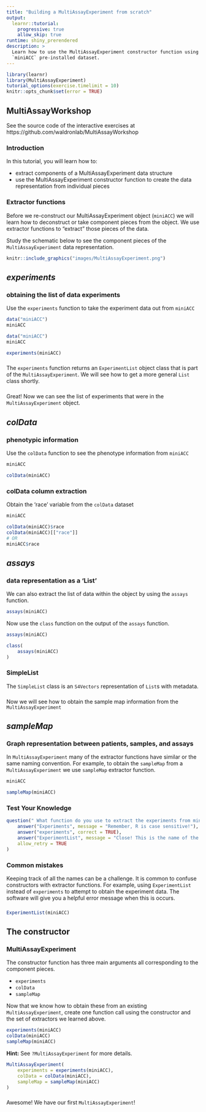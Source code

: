 ```yaml
---
title: "Building a MultiAssayExperiment from scratch"
output:
  learnr::tutorial:
    progressive: true
    allow_skip: true
runtime: shiny_prerendered
description: >
  Learn how to use the MultiAssayExperiment constructor function using the
  `miniACC` pre-installed dataset.
---
```


```r
library(learnr)
library(MultiAssayExperiment)
tutorial_options(exercise.timelimit = 10)
knitr::opts_chunk$set(error = TRUE)
```

## MultiAssayWorkshop

See the source code of the interactive exercises at https://github.com/waldronlab/MultiAssayWorkshop

### Introduction

In this tutorial, you will learn how to:

* extract components of a MultiAssayExperiment data structure
* use the MultiAssayExperiment constructor function to create the
data representation from individual pieces

### Extractor functions

Before we re-construct our MultiAssayExperiment object (`miniACC`)
we will learn how to deconstruct or take component pieces from the object.
We use extractor functions to "extract" those pieces of the data.

Study the schematic below to see the component pieces of the
`MultiAssayExperiment` data representation.

```r
knitr::include_graphics("images/MultiAssayExperiment.png")
```


## *experiments*

### obtaining the list of data experiments

Use the `experiments` function to take the experiment data out from
`miniACC`

```r
data("miniACC")
miniACC

```

```r
data("miniACC")
miniACC

experiments(miniACC)
```

###

The `experiments` function returns an `ExperimentList` object class that is part of the
`MultiAssayExperiment`. We will see how to get a more general `List` class shortly.

###

Great! Now we can see the list of experiments that were in the
`MultiAssayExperiment` object.

## *colData*

### phenotypic information

Use the `colData` function to see the phenotype information from `miniACC`

```r
miniACC
```

```r
colData(miniACC)
```

### colData column extraction

Obtain the 'race' variable from the `colData` dataset

```r
miniACC
```

```r
colData(miniACC)$race
colData(miniACC)[["race"]]
# OR
miniACC$race
```

###

## *assays*

### data representation as a 'List'

We can also extract the list of data within the object by using the `assays` function.

```r
assays(miniACC)
```

Now use the `class` function on the output of the `assays` function.

```r
assays(miniACC)
```

```r
class(
    assays(miniACC)
)
```

### SimpleList

The `SimpleList` class is an `S4Vectors` representation of `List`s with metadata.

###

Now we will see how to obtain the sample map information from the `MultiAssayExperiment`

## *sampleMap*

### Graph representation between patients, samples, and assays

In `MultiAssayExperiment` many of the extractor functions have similar or the same naming
convention. For example, to obtain the `sampleMap` from a `MultiAssayExperiment` we use
`sampleMap` extractor function.

```r
miniACC
```

```r
sampleMap(miniACC)
```

### Test Your Knowledge

```r
question(" What function do you use to extract the experiments from miniACC?",
    answer("Experiments", message = "Remember, R is case sensitive!"),
    answer("experiments", correct = TRUE),
    answer("ExperimentList", message = "Close! This is the name of the class that houses the data."),
    allow_retry = TRUE
)
```

### Common mistakes

Keeping track of all the names can be a challenge. It is common to confuse
constructors with extractor functions. For example, using `ExperimentList`
instead of `experiments` to attempt to obtain the experiment data. The software
will give you a helpful error message when this is occurs.

###

```r
ExperimentList(miniACC)
```

## The constructor

### MultiAssayExperiment

The constructor function has three main arguments all corresponding to the
component pieces.

* `experiments`
* `colData`
* `sampleMap`

Now that we know how to obtain these from an existing `MultiAssayExperiment`,
create one function call using the constructor and the set of extractors we
learned above.

```r
experiments(miniACC)
colData(miniACC)
sampleMap(miniACC)
```

**Hint:** See `?MultiAssayExperiment` for more details.

```r
MultiAssayExperiment(
    experiments = experiments(miniACC),
    colData = colData(miniACC),
    sampleMap = sampleMap(miniACC)
)
```

###

Awesome! We have our first `MultiAssayExperiment`!
